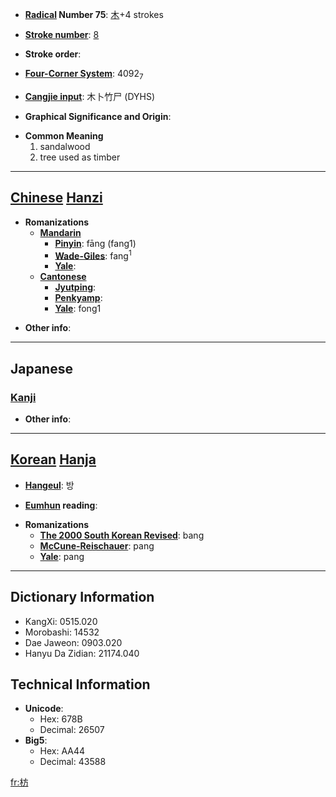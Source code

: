 * '''[[Wiktionary:Chinese radical index| Radical]] Number 75''': [[Wiktionary:Chinese radical index 木|木]]+4 strokes

* '''[[Wiktionary:Chinese total strokes index|Stroke number]]''': [[Wiktionary:Chinese total strokes index 8|8]]

* '''Stroke order''': 

* '''[[Wiktionary:Chinese four corner index|Four-Corner System]]''': 4092<sub>7</sub>

* '''[[Wiktionary:Chinese Cangjie index|Cangjie input]]''': 木卜竹尸 (DYHS)

* '''Graphical Significance and Origin''': 

* '''Common Meaning'''
*#sandalwood
*# tree used as timber


----

== [[Chinese]] [[Hanzi]] ==

* '''Romanizations'''
** '''[[Mandarin]]'''
*** '''[[Pinyin]]''': fāng (fang1)
*** '''[[Wade-Giles]]''': fang<sup>1</sup>
*** '''[[Yale]]''': 
** '''[[Cantonese]]'''
*** '''[[Jyutping]]''':
*** '''[[Penkyamp]]''': 
*** '''[[Yale]]''': fong1

* '''Other info''': 

----

==Japanese==
===[[Kanji]]===
{{kanji|on readings=[[ほう]] (hō), [[へい]] (hei)|kun readings=[[まゆみ]] (mayumi), [[ふしずけ]] (fushizuke), [[いかだ]] (ikada)}}

* '''Other info''':  

----

== [[Korean]] [[Hanja]] ==

* '''[[Hangeul]]''': 방

* '''[[Eumhun]] reading''': 

* '''Romanizations'''
** '''[[The 2000 South Korean Revised Romanization|The 2000 South Korean Revised]]''': bang
** '''[[McCune-Reischauer]]''': pang
** '''[[Yale]]''': pang

----

== Dictionary Information ==

* KangXi: 0515.020
* Morobashi: 14532
* Dae Jaweon: 0903.020
* Hanyu Da Zidian: 21174.040

== Technical Information ==

* '''Unicode''':
** Hex: 678B
** Decimal: 26507
* '''Big5''':
** Hex: AA44
** Decimal: 43588

[[fr:枋]]